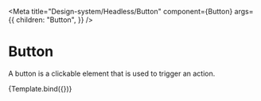 

<Meta
  title="Design-system/Headless/Button"
  component={Button}
  args={{
    children: "Button",
  }}
/>


# Button

A button is a clickable element that is used to trigger an action.

<Canvas>
  <Story name="Button">{Template.bind({})}</Story>
</Canvas>

<ArgsTable story="Button" of={Button} />
